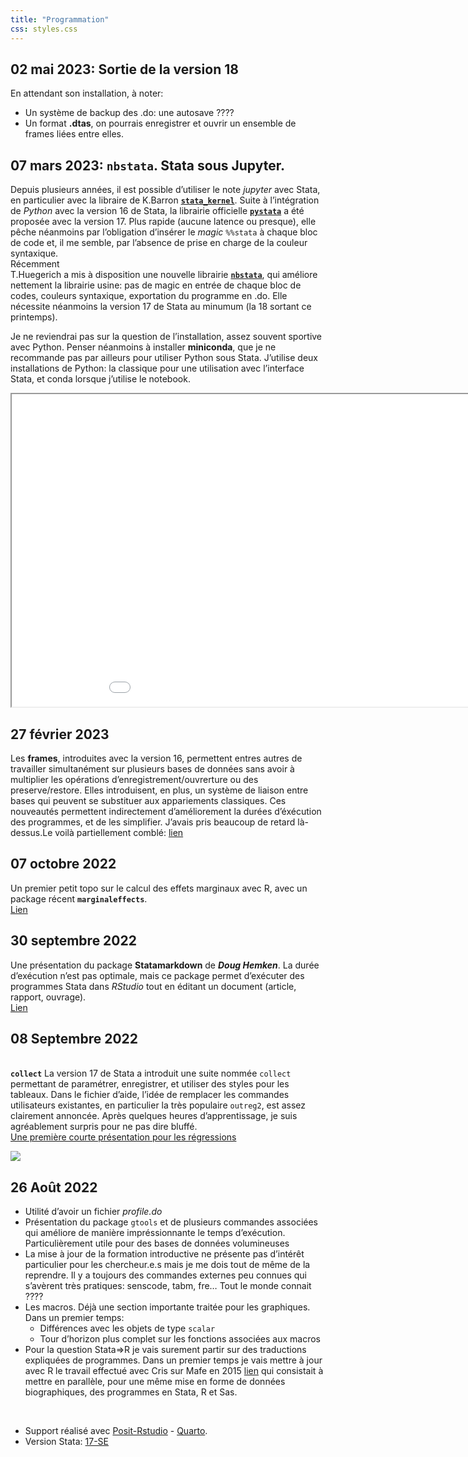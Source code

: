```yaml
---
title: "Programmation"
css: styles.css
---
```



  
::: callout-note 

## 02 mai 2023: Sortie de la version 18  

En attendant son installation, à noter:   

- Un système de backup des .do: une autosave ????
- Un format **.dtas**, on pourrais enregistrer et ouvrir un ensemble de frames liées entre elles.

:::

::: callout-note 
## 07 mars 2023: **`nbstata`**. Stata sous Jupyter.

Depuis plusieurs années, il est possible d'utiliser le note *jupyter* avec Stata, en particulier avec la libraire de K.Barron [**`stata_kernel`**](https://kylebarron.dev/stata_kernel/). Suite à l'intégration de *Python* avec la version 16 de Stata, la librairie officielle [**`pystata`**](https://www.stata.com/python/pystata/index.html) a été proposée avec la version 17. Plus rapide (aucune latence ou presque), elle pêche néanmoins par l'obligation d'insérer le *magic* `%%stata` à chaque bloc de code et, il me semble, par l'absence de prise en charge de la couleur syntaxique.   
Récemment  
T.Huegerich a mis à disposition une nouvelle librairie [**`nbstata`**](https://github.com/hugetim/nbstata), qui améliore nettement la librairie usine: pas de magic en entrée de chaque bloc de codes, couleurs syntaxique, exportation du programme en .do.  Elle nécessite néanmoins la version 17 de Stata au minumum (la 18 sortant ce printemps).  

Je ne reviendrai pas sur la question de l'installation, assez souvent sportive avec Python. Penser néanmoins à installer **miniconda**, que je ne recommande pas par ailleurs pour utiliser Python sous Stata. J'utilise deux installations de Python: la classique pour une utilisation avec l'interface Stata, et conda lorsque j'utilise le notebook.  


  <iframe id="inlineFrameExample"
      title="Inline Frame Example"
      width="1000"
      height="500"
      src="divers/nbstata.htm">
  </iframe>



:::


::: callout-note 
## 27 février 2023

Les  **frames**, introduites avec la version 16, permettent entres autres de travailler simultanément sur plusieurs bases de données sans avoir à multiplier les opérations  d'enregistrement/ouvrerture ou des preserve/restore. Elles introduisent, en plus, un système de liaison entre bases qui peuvent se substituer aux appariements classiques. Ces nouveautés permettent indirectement d'améliorement la durées d'éxécution des programmes, et de les simplifier. J'avais pris beaucoup de retard là-dessus.Le voilà partiellement comblé: [lien](/speedup/frame/frame.html)

:::

::: callout-note 
## 07 octobre 2022

Un premier petit topo sur le calcul des effets marginaux avec R, avec un package récent **`marginaleffects`**.  
[Lien](R/marginaleffect/marginaleffect.html)

:::

::: callout-note

## 30 septembre 2022

Une présentation du package **Statamarkdown** de ***Doug Hemken***. La durée d'exécution n'est pas optimale, mais ce package permet d'exécuter des programmes Stata dans *RStudio* tout en éditant un 
document (article, rapport, ouvrage).  
[Lien](R/statamarkdown/statamarkdown_html.html)
:::

::: callout-note

## 08 Septembre 2022

::: {layout-ncol=2}
<br>
**`collect`** 
La version 17 de Stata a introduit une suite nommée `collect` permettant de paramétrer, enregistrer, et utiliser des styles pour les tableaux. Dans le fichier d'aide, l'idée de  remplacer les commandes utilisateurs existantes, en particulier la très populaire `outreg2`, est assez clairement annoncée. Après quelques heures d'apprentissage, je suis agréablement surpris pour ne pas dire bluffé.   
[Une première courte présentation pour les régressions](tableaux/intro.html)


![](tableaux/collect.PNG)

:::
:::


::: callout-note
## 26 Août 2022

-   Utilité d'avoir un fichier *profile.do*
-   Présentation du package `gtools` et de plusieurs commandes associées qui améliore de manière impréssionnante le temps d'exécution. Particulièrement utile pour des bases de données volumineuses
-   La mise à jour de la formation introductive ne présente pas d'intérêt particulier pour les chercheur.e.s mais je me dois tout de même de la reprendre. Il y a toujours des commandes externes peu connues qui s'avèrent très pratiques: senscode, tabm, fre... Tout le monde connait ????
-   Les macros. Déjà une section importante traitée pour les graphiques. Dans un premier temps:
    -   Différences avec les objets de type `scalar`
    -   Tour d'horizon plus complet sur les fonctions associées aux macros
-   Pour la question Stata=\>R je vais surement partir sur des traductions expliquées de programmes. Dans un premier temps je vais mettre à jour avec R le travail effectué avec Cris sur Mafe en 2015 [lien](https://mafeproject.site.ined.fr/en/methodo/methodological_notes/) qui consistait à mettre en parallèle, pour une même mise en forme de données biographiques, des programmes en Stata, R et Sas.
:::

<br>

-    Support réalisé avec [Posit-Rstudio](https://posit.co/) - [Quarto](https://quarto.org).
-    Version Stata: [17-SE](https://www.stata.com/)


